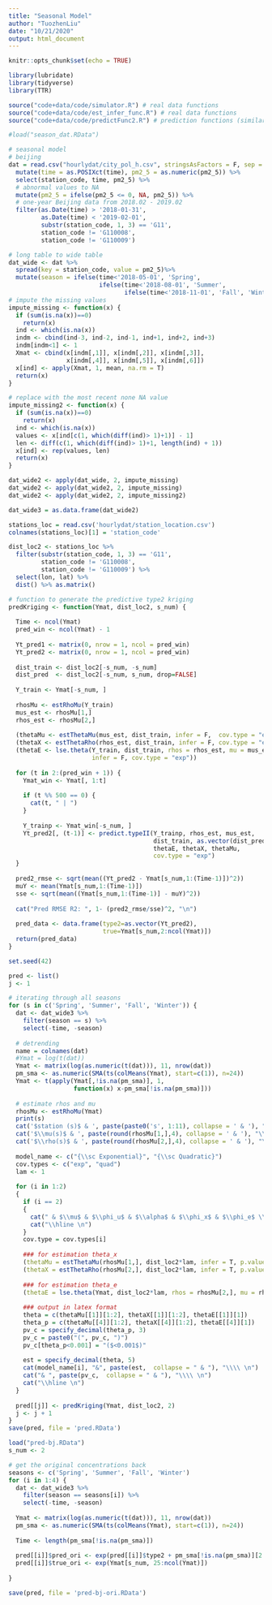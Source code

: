 ```yaml
---
title: "Seasonal Model"
author: "TuozhenLiu"
date: "10/21/2020"
output: html_document
---
```


```r
knitr::opts_chunk$set(echo = TRUE)

library(lubridate)
library(tidyverse)
library(TTR)

source("code+data/code/simulator.R") # real data functions
source("code+data/code/est_infer_func.R") # real data functions
source("code+data/code/predictFunc2.R") # prediction functions (similar to kriging functions)

#load("season_dat.RData")
```

```r
# seasonal model
# beijing
dat = read.csv("hourlydat/city_pol_h.csv", stringsAsFactors = F, sep = ";")[1:500000,] %>%
  mutate(time = as.POSIXct(time), pm2_5 = as.numeric(pm2_5)) %>%
  select(station_code, time, pm2_5) %>%
  # abnormal values to NA
  mutate(pm2_5 = ifelse(pm2_5 <= 0, NA, pm2_5)) %>%
  # one-year Beijing data from 2018.02 - 2019.02
  filter(as.Date(time) > '2018-01-31',
         as.Date(time) < '2019-02-01',
         substr(station_code, 1, 3) == 'G11',
         station_code != 'G110008', 
         station_code != 'G110009')

# long table to wide table
dat_wide <- dat %>%
  spread(key = station_code, value = pm2_5)%>%
  mutate(season = ifelse(time<'2018-05-01', 'Spring', 
                         ifelse(time<'2018-08-01', 'Summer', 
                                ifelse(time<'2018-11-01', 'Fall', 'Winter'))))
# impute the missing values
impute_missing <- function(x) { 
  if (sum(is.na(x))==0)
    return(x)
  ind <- which(is.na(x))
  indm <- cbind(ind-3, ind-2, ind-1, ind+1, ind+2, ind+3)
  indm[indm<1] <- 1
  Xmat <- cbind(x[indm[,1]], x[indm[,2]], x[indm[,3]], 
                x[indm[,4]], x[indm[,5]], x[indm[,6]])
  x[ind] <- apply(Xmat, 1, mean, na.rm = T)
  return(x)
}

# replace with the most recent none NA value
impute_missing2 <- function(x) { 
  if (sum(is.na(x))==0)
    return(x)
  ind <- which(is.na(x))
  values <- x[ind[c(1, which(diff(ind)> 1)+1)] - 1]
  len <- diff(c(1, which(diff(ind)> 1)+1, length(ind) + 1))
  x[ind] <- rep(values, len)
  return(x)
}

dat_wide2 <- apply(dat_wide, 2, impute_missing)
dat_wide2 <- apply(dat_wide2, 2, impute_missing)
dat_wide2 <- apply(dat_wide2, 2, impute_missing2)

dat_wide3 = as.data.frame(dat_wide2)

stations_loc = read.csv('hourlydat/station_location.csv')
colnames(stations_loc)[1] = 'station_code'

dist_loc2 <- stations_loc %>%
  filter(substr(station_code, 1, 3) == 'G11',
         station_code != 'G110008', 
         station_code != 'G110009') %>% 
  select(lon, lat) %>%
  dist() %>% as.matrix()
```


```r
# function to generate the predictive type2 kriging
predKriging <- function(Ymat, dist_loc2, s_num) {
  
  Time <- ncol(Ymat)
  pred_win <- ncol(Ymat) - 1
  
  Yt_pred1 <- matrix(0, nrow = 1, ncol = pred_win)
  Yt_pred2 <- matrix(0, nrow = 1, ncol = pred_win)
  
  dist_train <- dist_loc2[-s_num, -s_num]
  dist_pred  <- dist_loc2[-s_num, s_num, drop=FALSE]
  
  Y_train <- Ymat[-s_num, ]
  
  rhosMu <- estRhoMu(Y_train)
  mus_est <- rhosMu[1,]
  rhos_est <- rhosMu[2,]
  
  (thetaMu <- estThetaMu(mus_est, dist_train, infer = F,  cov.type = "exp"))
  (thetaX <- estThetaRho(rhos_est, dist_train, infer = F, cov.type = "exp"))
  (thetaE <- lse.theta(Y_train, dist_train, rhos = rhos_est, mu = mus_est, 
                       infer = F, cov.type = "exp"))
  
  for (t in 2:(pred_win + 1)) {
    Ymat_win <- Ymat[, 1:t]
    
    if (t %% 500 == 0) {
      cat(t, " | ")
    }
    
    Y_trainp <- Ymat_win[-s_num, ]
    Yt_pred2[, (t-1)] <- predict.typeII(Y_trainp, rhos_est, mus_est, 
                                        dist_train, as.vector(dist_pred), 
                                        thetaE, thetaX, thetaMu, 
                                        cov.type = "exp") 
  }
  
  pred2_rmse <- sqrt(mean((Yt_pred2 - Ymat[s_num,1:(Time-1)])^2))
  muY <- mean(Ymat[s_num,1:(Time-1)])
  sse <- sqrt(mean((Ymat[s_num,1:(Time-1)] - muY)^2))
      
  cat("Pred RMSE R2: ", 1- (pred2_rmse/sse)^2, "\n")
  
  pred_data <- data.frame(type2=as.vector(Yt_pred2),
                          true=Ymat[s_num,2:ncol(Ymat)])
  return(pred_data)
}
```

```r
set.seed(42)

pred <- list()
j <- 1

# iterating through all seasons
for (s in c('Spring', 'Summer', 'Fall', 'Winter')) {
  dat <- dat_wide3 %>%
    filter(season == s) %>%
    select(-time, -season)
  
  # detrending
  name = colnames(dat)
  #Ymat = log(t(dat))
  Ymat <- matrix(log(as.numeric(t(dat))), 11, nrow(dat))
  pm_sma <- as.numeric(SMA(ts(colMeans(Ymat), start=c(1)), n=24))
  Ymat <- t(apply(Ymat[,!is.na(pm_sma)], 1, 
                  function(x) x-pm_sma[!is.na(pm_sma)]))
  
  # estimate rhos and mu
  rhosMu <- estRhoMu(Ymat)
  print(s)
  cat('$station (s)$ & ', paste(paste0('s', 1:11), collapse = ' & '), "\\\\ \n")
  cat('$\\mu(s)$ & ', paste(round(rhosMu[1,],4), collapse = ' & '), "\\\\ \n")
  cat('$\\rho(s)$ & ', paste(round(rhosMu[2,],4), collapse = ' & '), "\\\\ \n")
  
  model_name <- c("{\\sc Exponential}", "{\\sc Quadratic}")
  cov.types <- c("exp", "quad")
  lam <- 1
  
  for (i in 1:2)
  {
    if (i == 2)
    {
      cat(" & $\\mu$ & $\\phi_u$ & $\\alpha$ & $\\phi_x$ & $\\phi_e$ \\\\ \n")
      cat("\\hline \n")
    }
    cov.type = cov.types[i]
    
    ### for estimation theta_x
    (thetaMu = estThetaMu(rhosMu[1,], dist_loc2*lam, infer = T, p.value = T, cov.type = cov.type))
    (thetaX = estThetaRho(rhosMu[2,], dist_loc2*lam, infer = T, p.value = T, cov.type = cov.type))
    
    ### for estimation theta_e
    (thetaE = lse.theta(Ymat, dist_loc2*lam, rhos = rhosMu[2,], mu = rhosMu[1,], infer = T, p.value = T, cov.type = cov.type))
    
    ### output in latex format
    theta = c(thetaMu[[1]][1:2], thetaX[[1]][1:2], thetaE[[1]][1])
    theta_p = c(thetaMu[[4]][1:2], thetaX[[4]][1:2], thetaE[[4]][1])
    pv_c = specify_decimal(theta_p, 3)
    pv_c = paste0("(", pv_c, ")")
    pv_c[theta_p<0.001] = "($<0.001$)"
    
    est = specify_decimal(theta, 5)
    cat(model_name[i], "&", paste(est,  collapse = " & "), "\\\\ \n")
    cat("& ", paste(pv_c,  collapse = " & "), "\\\\ \n")
    cat("\\hline \n")
  }
  
  pred[[j]] <- predKriging(Ymat, dist_loc2, 2)
  j <- j + 1
}
save(pred, file = 'pred.RData')
```

```r
load("pred-bj.RData")
s_num <- 2

# get the original concentrations back
seasons <- c('Spring', 'Summer', 'Fall', 'Winter')
for (i in 1:4) {
  dat <- dat_wide3 %>%
    filter(season == seasons[i]) %>%
    select(-time, -season)
  
  Ymat <- matrix(log(as.numeric(t(dat))), 11, nrow(dat))
  pm_sma <- as.numeric(SMA(ts(colMeans(Ymat), start=c(1)), n=24))
  
  Time <- length(pm_sma[!is.na(pm_sma)])
  
  pred[[i]]$pred_ori <- exp(pred[[i]]$type2 + pm_sma[!is.na(pm_sma)][2:Time])
  pred[[i]]$true_ori <- exp(Ymat[s_num, 25:ncol(Ymat)])
  
}

save(pred, file = 'pred-bj-ori.RData')
```



